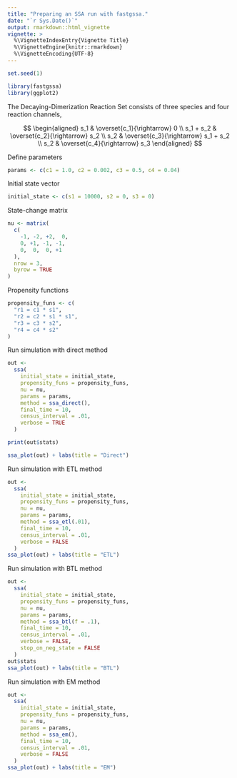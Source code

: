 ```yaml
---
title: "Preparing an SSA run with fastgssa."
date: "`r Sys.Date()`"
output: rmarkdown::html_vignette
vignette: >
  %\VignetteIndexEntry{Vignette Title}
  %\VignetteEngine{knitr::rmarkdown}
  %\VignetteEncoding{UTF-8}
---
```


<!-- github markdown built using 
rmarkdown::render("vignettes/decaying_dimer.Rmd", output_format = "github_document")
-->


```r
set.seed(1)
```

```r
library(fastgssa)
library(ggplot2)
```

The Decaying-Dimerization Reaction Set consists of three species and four reaction channels,

$$
\begin{aligned}
  s_1 & \overset{c_1}{\rightarrow} 0 \\
  s_1 + s_2 & \overset{c_2}{\rightarrow} s_2 \\
  s_2 & \overset{c_3}{\rightarrow} s_1 + s_2 \\
  s_2 & \overset{c_4}{\rightarrow} s_3 
\end{aligned}
$$

Define parameters
```r
params <- c(c1 = 1.0, c2 = 0.002, c3 = 0.5, c4 = 0.04)
```

Initial state vector
```r
initial_state <- c(s1 = 10000, s2 = 0, s3 = 0)
```

State-change matrix
```r
nu <- matrix(
  c(
    -1, -2, +2,  0,
    0, +1, -1, -1,
    0,  0,  0, +1
  ),
  nrow = 3,
  byrow = TRUE
)
```

Propensity functions
```r
propensity_funs <- c(
  "r1 = c1 * s1",
  "r2 = c2 * s1 * s1",
  "r3 = c3 * s2",
  "r4 = c4 * s2"
)
```

Run simulation with direct method
```r
out <- 
  ssa(
    initial_state = initial_state,
    propensity_funs = propensity_funs,
    nu = nu,
    params = params,
    method = ssa_direct(),
    final_time = 10,
    census_interval = .01,
    verbose = TRUE
  )
```

```r
print(out$stats)
```

```r
ssa_plot(out) + labs(title = "Direct")
```


Run simulation with ETL method
```r
out <- 
  ssa(
    initial_state = initial_state,
    propensity_funs = propensity_funs,
    nu = nu,
    params = params,
    method = ssa_etl(.01),
    final_time = 10,
    census_interval = .01,
    verbose = FALSE
  )
ssa_plot(out) + labs(title = "ETL")
```

Run simulation with BTL method
```r
out <- 
  ssa(
    initial_state = initial_state,
    propensity_funs = propensity_funs,
    nu = nu,
    params = params,
    method = ssa_btl(f = .1),
    final_time = 10,
    census_interval = .01,
    verbose = FALSE,
    stop_on_neg_state = FALSE
  )
out$stats
ssa_plot(out) + labs(title = "BTL")
```


Run simulation with EM method
```r
out <- 
  ssa(
    initial_state = initial_state,
    propensity_funs = propensity_funs,
    nu = nu,
    params = params,
    method = ssa_em(),
    final_time = 10,
    census_interval = .01,
    verbose = FALSE
  )
ssa_plot(out) + labs(title = "EM")
```
